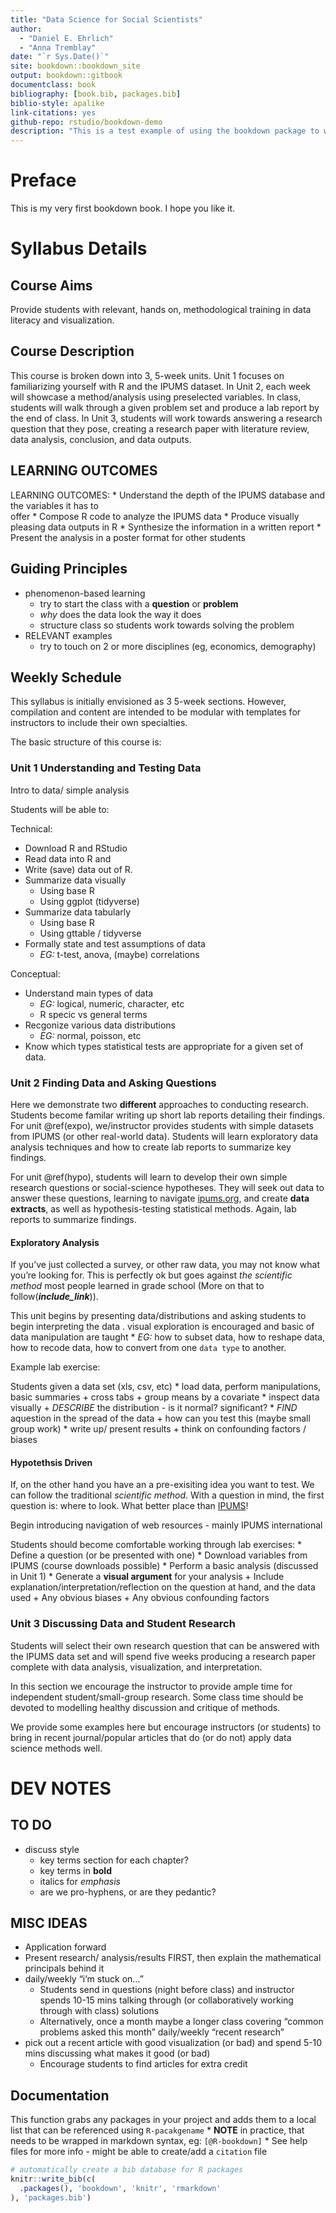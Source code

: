 ```yaml
--- 
title: "Data Science for Social Scientists"
author: 
  - "Daniel E. Ehrlich"
  - "Anna Tremblay"
date: "`r Sys.Date()`"
site: bookdown::bookdown_site
output: bookdown::gitbook
documentclass: book
bibliography: [book.bib, packages.bib]
biblio-style: apalike
link-citations: yes
github-repo: rstudio/bookdown-demo
description: "This is a test example of using the bookdown package to write an open source book. The output format for this example is bookdown::gitbook."
---
```


# Preface {-}

This is my very first bookdown book. I hope you like it.

# Syllabus Details {-}


## Course Aims {-}

Provide students with relevant, hands on, methodological training in data literacy and visualization. 



## Course Description {-}

This course is broken down into 3, 5-week units. Unit 1 focuses on familiarizing yourself with R and the IPUMS dataset. In Unit 2, each week will showcase a method/analysis using preselected variables. In class, students will walk through a given problem set and produce a lab report by the end of class. In Unit 3, students will work towards answering a research question that they pose, creating a research paper with literature review, data analysis, conclusion, and data outputs.


## LEARNING OUTCOMES {-}

LEARNING OUTCOMES: 
  * Understand the depth of the IPUMS database and the variables it has to  
offer
  * Compose R code to analyze the IPUMS data
  * Produce visually pleasing data outputs in R
  * Synthesize the information in a written report
  * Present the analysis in a poster format for other students



## Guiding Principles {-}

* phenomenon-based learning
  + try to start the class with a **question** or **problem**
  + *why* does the data look the way it does
  + structure class so students work towards solving the problem

* RELEVANT examples
  + try to touch on 2 or more disciplines (eg, economics, demography)




## Weekly Schedule


This syllabus is initially envisioned as 3 5-week sections. However, compilation and content are intended to be modular with templates for instructors to include their own specialties.

The basic structure of this course is:

### Unit 1 Understanding and Testing Data

Intro to data/ simple analysis

Students will be able to:

Technical:

* Download R and RStudio
* Read data into R and
* Write (save) data out of R.
* Summarize data visually
  + Using base R
  + Using ggplot (tidyverse)
* Summarize data tabularly
  + Using base R
  + Using gttable / tidyverse
* Formally state and test assumptions of data
  + *EG:* t-test, anova, (maybe) correlations

Conceptual:

* Understand main types of data
  + *EG:* logical, numeric, character, etc
  + R specic vs general terms
* Recgonize various data distributions
  + *EG:* normal, poisson, etc
* Know which types statistical tests are appropriate for a given set of data.


### Unit 2 Finding Data and Asking Questions

Here we demonstrate two **different** approaches to conducting research. Students become familar writing up short lab reports detailing their findings. For unit \@ref(expo), we/instructor provides students with simple datasets from IPUMS (or other real-world data). Students will learn exploratory data analysis techniques and how to create lab reports to summarize key findings. 

For unit \@ref(hypo), students will learn to develop their own simple research questions or social-science hypotheses. They will seek out data to answer these questions, learning to navigate [ipums.org](https://ipums.org), and create **data extracts**, as well as hypothesis-testing statistical methods. Again, lab reports to summarize findings. 

#### Exploratory Analysis {#expo}

If you've just collected a survey, or other raw data, you may not know what you're looking for. This is perfectly ok but goes against *the scientific method* most people learned in grade school (More on that to follow(**_include_link_**)).

This unit begins by presenting data/distributions and asking students to begin interpreting the data . visual exploration is encouraged and basic of data manipulation are taught
  * *EG:* how to subset data, how to reshape data, how to recode data, how to convert from one `data type` to another.
  
Example lab exercise:

Students given a data set (xls, csv, etc)
  * load data, perform manipulations, basic summaries
    + cross tabs
    + group means by a covariate
  * inspect data visually
    + *DESCRIBE* the distribution - is it normal? significant?
  * *FIND* aquestion in the spread of the data
    + how can you test this (maybe small group work)
  * write up/ present results
    + think on confounding factors / biases
    
    
  
#### Hypotethsis Driven {#hypo}

If, on the other hand you have an a pre-exisiting idea you want to test. We can follow the traditional *scientific method*. With a question in mind, the first question is: where to look. What better place than [IPUMS](https://ipums.org)!

Begin introducing navigation of web resources - mainly IPUMS international

Students should become comfortable working through lab exercises:
  * Define a question (or be presented with one)
  * Download variables from IPUMS (course downloads possible)
  * Perform a basic analysis (discussed in Unit 1)
  * Generate a **visual argument** for your analysis
    + Include explanation/interpretation/reflection on the question at hand, and the data used
    + Any obvious biases
    + Any obvious confounding factors




### Unit 3 Discussing Data and Student Research 

Students will select their own research question that can be answered with the IPUMS data set and will spend five weeks producing a research paper complete with data analysis, visualization, and interpretation.


In this section we encourage the instructor to provide ample time for independent student/small-group research. Some class time should be devoted to modelling healthy discussion and critique of methods.

We provide some examples here but encourage instructors (or students) to bring in recent journal/popular articles that do (or do not) apply data science methods well.



# DEV NOTES {-}

## TO DO {-}

* discuss style
  + key terms section for each chapter?
  + key terms in **bold**
  + italics for *emphasis*
  + are we pro-hyphens, or are they pedantic?


## MISC IDEAS 

* Application forward
* Present research/ analysis/results FIRST, then explain the mathematical principals behind it
* daily/weekly “i’m stuck on…” 
  + Students send in questions (night before class) and instructor spends 10-15 mins talking through (or collaboratively working through with class) solutions
  + Alternatively, once a month maybe a longer class covering “common problems asked this month”
daily/weekly “recent research”
* pick out a recent article with good visualization (or bad) and spend 5-10 mins discussing what makes it good (or bad)
  + Encourage students to find articles for extra credit


## Documentation {-}

This function grabs any packages in your project and adds them to a local list that can be referenced using `R-pacakgename`
  * **NOTE** in practice, that needs to be wrapped in markdown syntax, eg:
    `[@R-bookdown]`
  * See help files for more info - might be able to create/add a `citation` file
    
```r
# automatically create a bib database for R packages
knitr::write_bib(c(
  .packages(), 'bookdown', 'knitr', 'rmarkdown'
), 'packages.bib')
```

